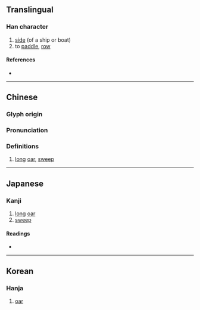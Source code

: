 {{character info}}
==Translingual==

===Han character===
{{Han char|rn=75|rad=木|as=05|sn=9|four=44917|canj=DPT|ids=⿰木世}}

# [[side]] (of a ship or boat)
# to [[paddle]], [[row]]

====References====
* {{Han ref|kx=0517.160|dkj=14592|dj=0906.040|hdz=21177.050|uh=67BB|ud=26555|bh=CF41|bd=53057}}

----

==Chinese==
{{zh-forms|alt=栧}}

===Glyph origin===
{{Han etym}}

===Pronunciation===
{{zh-pron
|m=yì
|c=jai6,sit3
|mc=y
|oc=y
|ma=
|cat=n
}}

===Definitions===
{{zh-hanzi}}

# [[long]] [[oar]], [[sweep]]

----

==Japanese==

===Kanji===
{{ja-kanji|grade=|rs=木05}}

# [[long]] [[oar]]
# [[sweep]]

====Readings====
* {{ja-readings|on=[[えい]] (ei), [[せつ]] (setsu), [[せち]] (sechi)|kun=[[かい]] (kai)}}

----

==Korean==

===Hanja===
{{ko-hanja|hangeul=예|eumhun=|rv=ye|mr=ye|y=yey}}

# [[oar]]